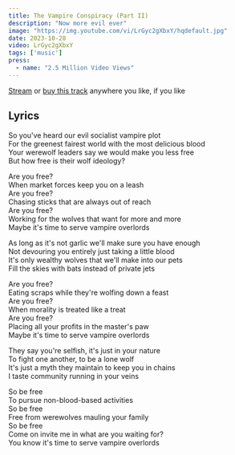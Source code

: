 ```yaml
---
title: The Vampire Conspiracy (Part II)
description: "Now more evil ever"
image: "https://img.youtube.com/vi/LrGyc2gXbxY/hqdefault.jpg"
date: 2023-10-28
video: LrGyc2gXbxY
tags: ['music']
press:
  - name: "2.5 Million Video Views"
---
```


[Stream](https://olifro.st/links) or [buy this track](https://olifrost.bandcamp.com) anywhere you like, if you like 

## Lyrics

So you've heard our evil socialist vampire plot  
For the greenest fairest world with the most delicious blood  
Your werewolf leaders say we would make you less free  
But how free is their wolf ideology?  

Are you free?  
When market forces keep you on a leash  
Are you free?  
Chasing sticks that are always out of reach  
Are you free?  
Working for the wolves that want for more and more  
Maybe it's time to serve vampire overlords  

As long as it's not garlic we'll make sure you have enough  
Not devouring you entirely just taking a little blood  
It's only wealthy wolves that we'll make into our pets  
Fill the skies with bats instead of private jets  

Are you free?  
Eating scraps while they're wolfing down a feast  
Are you free?  
When morality is treated like a treat  
Are you free?  
Placing all your profits in the master's paw  
Maybe it's time to serve vampire overlords  

They say you're selfish, it's just in your nature  
To fight one another, to be a lone wolf  
It's just a myth they maintain to keep you in chains  
I taste community running in your veins  

So be free  
To pursue non-blood-based activities  
So be free  
Free from werewolves mauling your family  
So be free  
Come on invite me in what are you waiting for?  
You know it's time to serve vampire overlords  